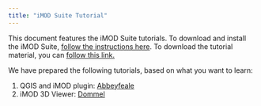 ```yaml
---
title: "iMOD Suite Tutorial"
---
```


This document features the iMOD Suite tutorials. To download and install the
iMOD Suite, [follow the instructions
here](https://deltares.github.io/iMOD-Documentation/viewer_install.html). To
download the tutorial material, you can [follow this link.](https://deltares.thegood.cloud/s/ww84QA9qq5ymRMS)

We have prepared the following tutorials, based on what you want to learn:

1. QGIS and iMOD plugin: [Abbeyfeale](Abbeyfeale.qmd)
1. iMOD 3D Viewer: [Dommel](Dommel.qmd)
